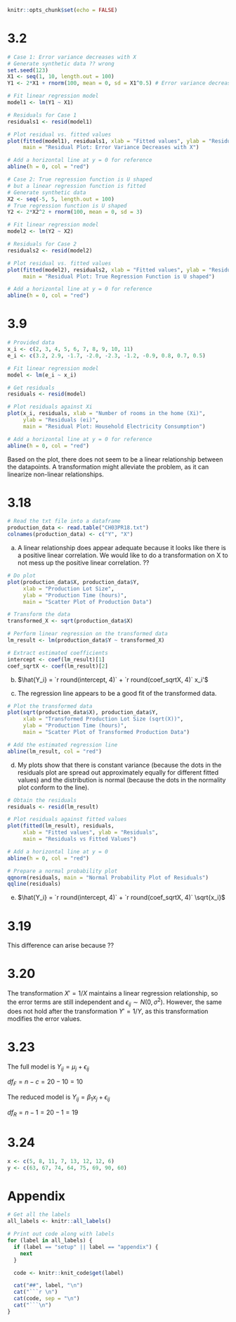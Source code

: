 ```r
knitr::opts_chunk$set(echo = FALSE)
```

# 3.2
```r
# Case 1: Error variance decreases with X
# Generate synthetic data ?? wrong
set.seed(123)
X1 <- seq(1, 10, length.out = 100)
Y1 <- 2*X1 + rnorm(100, mean = 0, sd = X1^0.5) # Error variance decreases with X

# Fit linear regression model
model1 <- lm(Y1 ~ X1)

# Residuals for Case 1
residuals1 <- resid(model1)

# Plot residual vs. fitted values
plot(fitted(model1), residuals1, xlab = "Fitted values", ylab = "Residuals",
     main = "Residual Plot: Error Variance Decreases with X")

# Add a horizontal line at y = 0 for reference
abline(h = 0, col = "red")

# Case 2: True regression function is U shaped
# but a linear regression function is fitted
# Generate synthetic data
X2 <- seq(-5, 5, length.out = 100)
# True regression function is U shaped
Y2 <- 2*X2^2 + rnorm(100, mean = 0, sd = 3)

# Fit linear regression model
model2 <- lm(Y2 ~ X2)

# Residuals for Case 2
residuals2 <- resid(model2)

# Plot residual vs. fitted values
plot(fitted(model2), residuals2, xlab = "Fitted values", ylab = "Residuals",
     main = "Residual Plot: True Regression Function is U shaped")

# Add a horizontal line at y = 0 for reference
abline(h = 0, col = "red")
```

# 3.9
```r
# Provided data
x_i <- c(2, 3, 4, 5, 6, 7, 8, 9, 10, 11)
e_i <- c(3.2, 2.9, -1.7, -2.0, -2.3, -1.2, -0.9, 0.8, 0.7, 0.5)

# Fit linear regression model
model <- lm(e_i ~ x_i)

# Get residuals
residuals <- resid(model)

# Plot residuals against Xi
plot(x_i, residuals, xlab = "Number of rooms in the home (Xi)",
     ylab = "Residuals (ei)",
     main = "Residual Plot: Household Electricity Consumption")

# Add a horizontal line at y = 0 for reference
abline(h = 0, col = "red")
```

Based on the plot, there does not seem to be a linear relationship between the datapoints. A transformation might alleviate the problem, as it can linearize non-linear relationships.

# 3.18
```r
# Read the txt file into a dataframe
production_data <- read.table("CH03PR18.txt")
colnames(production_data) <- c("Y", "X")
```

a. A linear relationship does appear adequate because it looks like there is a positive linear correlation. We would like to do a transformation on X to not mess up the positive linear correlation. ??
```r
# Do plot
plot(production_data$X, production_data$Y,
     xlab = "Production Lot Size",
     ylab = "Production Time (hours)",
     main = "Scatter Plot of Production Data")
```

```r
# Transform the data
transformed_X <- sqrt(production_data$X)

# Perform linear regression on the transformed data
lm_result <- lm(production_data$Y ~ transformed_X)

# Extract estimated coefficients
intercept <- coef(lm_result)[1]
coef_sqrtX <- coef(lm_result)[2]
```

b. $\hat{Y_i} = `r round(intercept, 4)` + `r round(coef_sqrtX, 4)` x_i'$

c. The regression line appears to be a good fit of the transformed data.
```r
# Plot the transformed data
plot(sqrt(production_data$X), production_data$Y, 
     xlab = "Transformed Production Lot Size (sqrt(X))", 
     ylab = "Production Time (hours)",
     main = "Scatter Plot of Transformed Production Data")

# Add the estimated regression line
abline(lm_result, col = "red")
```

d. My plots show that there is constant variance (because the dots in the residuals plot are spread out approximately equally for different fitted values) and the distribution is normal (because the dots in the normality plot conform to the line).
```r
# Obtain the residuals
residuals <- resid(lm_result)

# Plot residuals against fitted values
plot(fitted(lm_result), residuals,
     xlab = "Fitted values", ylab = "Residuals",
     main = "Residuals vs Fitted Values")

# Add a horizontal line at y = 0
abline(h = 0, col = "red")

# Prepare a normal probability plot
qqnorm(residuals, main = "Normal Probability Plot of Residuals")
qqline(residuals)
```

e. $\hat{Y_i} = `r round(intercept, 4)` + `r round(coef_sqrtX, 4)` \sqrt{x_i}$

# 3.19
This difference can arise because ??

# 3.20
The transformation $X' = 1 / X$ maintains a linear regression relationship, so the error terms are still independent and $\epsilon_{ij} \sim N(0, \sigma^2)$. However, the same does not hold after the transformation $Y' = 1 / Y$, as this transformation modifies the error values.

# 3.23
The full model is $Y_{ij} = \mu_j + \epsilon_{ij}$

$df_F = n - c = 20 - 10 = 10$

The reduced model is $Y_{ij} = \beta_1 x_j + \epsilon_{ij}$

$df_R = n - 1 = 20 - 1 = 19$

# 3.24
```r
x <- c(5, 8, 11, 7, 13, 12, 12, 6)
y <- c(63, 67, 74, 64, 75, 69, 90, 60)
```

# Appendix
```r
# Get all the labels
all_labels <- knitr::all_labels()

# Print out code along with labels
for (label in all_labels) {
  if (label == "setup" || label == "appendix") {
    next
  }

  code <- knitr::knit_code$get(label)

  cat("##", label, "\n")
  cat("```r \n")
  cat(code, sep = "\n")
  cat("```\n")
}
```